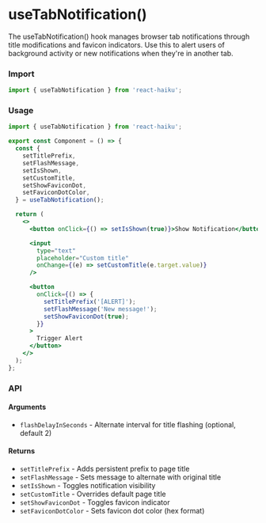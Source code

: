 # useTabNotification()

The useTabNotification() hook manages browser tab notifications through title modifications and favicon indicators. Use this to alert users of background activity or new notifications when they're in another tab.

### Import

```jsx
import { useTabNotification } from 'react-haiku';
```

### Usage


<UseTabNotificationDemo />

```jsx
import { useTabNotification } from 'react-haiku';

export const Component = () => {
  const {
    setTitlePrefix,
    setFlashMessage,
    setIsShown,
    setCustomTitle,
    setShowFaviconDot,
    setFaviconDotColor,
  } = useTabNotification();

  return (
    <>
      <button onClick={() => setIsShown(true)}>Show Notification</button>

      <input
        type="text"
        placeholder="Custom title"
        onChange={(e) => setCustomTitle(e.target.value)}
      />

      <button
        onClick={() => {
          setTitlePrefix('[ALERT]');
          setFlashMessage('New message!');
          setShowFaviconDot(true);
        }}
      >
        Trigger Alert
      </button>
    </>
  );
};
```

### API

#### Arguments

- `flashDelayInSeconds` - Alternate interval for title flashing (optional, default 2)

#### Returns

- `setTitlePrefix` - Adds persistent prefix to page title
- `setFlashMessage` - Sets message to alternate with original title
- `setIsShown` - Toggles notification visibility
- `setCustomTitle` - Overrides default page title
- `setShowFaviconDot` - Toggles favicon indicator
- `setFaviconDotColor` - Sets favicon dot color (hex format)
